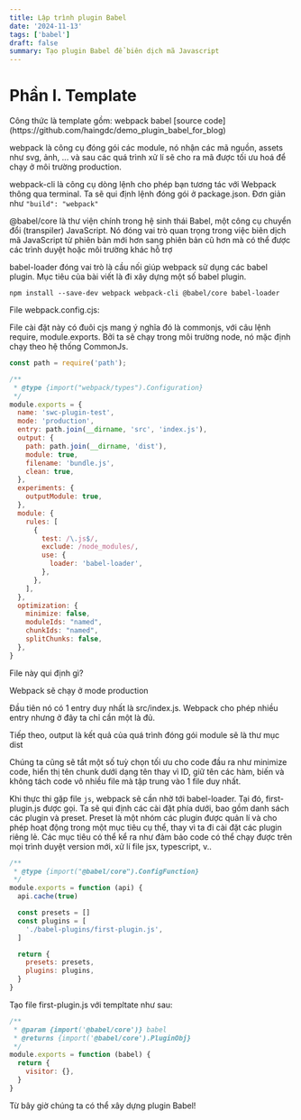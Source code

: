 ```yaml
---
title: Lập trình plugin Babel
date: '2024-11-13'
tags: ['babel']
draft: false
summary: Tạo plugin Babel để biên dịch mã Javascript
---
```


# Phần I. Template

<Section>
  <Heading>Công thức là template gồm:</Heading>
  <List>
    <ListItem>webpack</ListItem>
    <ListItem>babel</ListItem>
  </List>
  [source code](https://github.com/haingdc/demo_plugin_babel_for_blog)
</Section>

webpack là công cụ đóng gói các module, nó nhận các mã nguồn, assets như svg, ảnh, ... và sau các quá trình xử lí sẽ cho ra mã được tối ưu hoá để chạy ở môi trường production.

webpack-cli là công cụ dòng lệnh cho phép bạn tương tác với Webpack thông qua terminal. Ta sẽ qui định lệnh đóng gói ở package.json. Đơn giản như `"build": "webpack"`

@babel/core là thư viện chính trong hệ sinh thái Babel, một công cụ chuyển đổi (transpiler) JavaScript. Nó đóng vai trò quan trọng trong việc biên dịch mã JavaScript từ phiên bản mới hơn sang phiên bản cũ hơn mà có thể được các trình duyệt hoặc môi trường khác hỗ trợ

babel-loader đóng vai trò là cầu nối giúp webpack sử dụng các babel plugin. Mục tiêu của bài viết là đi xây dựng một số babel plugin.

```terminal
npm install --save-dev webpack webpack-cli @babel/core babel-loader
```

File webpack.config.cjs:

File cài đặt này có đuôi cjs mang ý nghĩa đó là commonjs, với câu lệnh require, module.exports. Bởi ta sẽ chạy trong môi trường node, nó mặc định chạy theo hệ thống CommonJs.

```js
const path = require('path');

/**
 * @type {import("webpack/types").Configuration}
 */
module.exports = {
  name: 'swc-plugin-test',
  mode: 'production',
  entry: path.join(__dirname, 'src', 'index.js'),
  output: {
    path: path.join(__dirname, 'dist'),
    module: true,
    filename: 'bundle.js',
    clean: true,
  },
  experiments: {
    outputModule: true,
  },
  module: {
    rules: [
      {
        test: /\.js$/,
        exclude: /node_modules/,
        use: {
          loader: 'babel-loader',
        },
      },
    ],
  },
  optimization: {
    minimize: false,
    moduleIds: "named",
    chunkIds: "named",
    splitChunks: false,
  },
}
```

File này qui định gì?

Webpack sẽ chạy ở mode production

Đầu tiên nó có 1 entry duy nhất là src/index.js. Webpack cho phép nhiều entry nhưng ở đây ta chỉ cần một là đủ.

Tiếp theo, output là kết quả của quá trình đóng gói module sẽ là thư mục dist

Chúng ta cũng sẽ tắt một số tuỳ chọn tối ưu cho code đầu ra như minimize code, hiển thị tên chunk dưới dạng tên thay vì ID, giữ tên các hàm, biến và không tách code vô nhiều file mà tập trung vào 1 file duy nhất.

Khi thực thi gặp file `js`, webpack sẽ cần nhờ tới babel-loader. Tại đó, first-plugin.js được gọi. Ta sẽ qui định các cài đặt phía dưới, bao gồm danh sách các plugin và preset. Preset là một nhóm các plugin được quản lí và cho phép hoạt động trong một mục tiêu cụ thể, thay vì ta đi cài đặt các plugin riêng lẻ. Các mục tiêu có thể kể ra như đảm bảo code có thể chạy được trên mọi trình duyệt version mới, xử lí file jsx, typescript, v..


```js
/**
 * @type {import("@babel/core").ConfigFunction}
 */
module.exports = function (api) {
  api.cache(true)

  const presets = []
  const plugins = [
    './babel-plugins/first-plugin.js',
  ]

  return {
    presets: presets,
    plugins: plugins,
  }
}
```

Tạo file first-plugin.js với templtate như sau:

```js
/**
 * @param {import('@babel/core')} babel
 * @returns {import('@babel/core').PluginObj}
 */
module.exports = function (babel) {
  return {
    visitor: {},
  }
}
```

Từ bây giờ chúng ta có thể xây dựng plugin Babel!